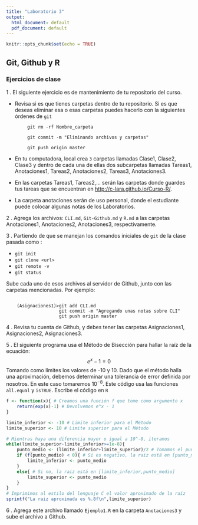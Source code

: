 ```yaml
---
title: "Laboratorio 3"
output:
  html_document: default
  pdf_document: default
---
```


```r
knitr::opts_chunk$set(echo = TRUE)
```

## Git, Github y R

### Ejercicios de clase

1 . El siguiente ejercicio es de mantenimiento de tu repositorio del curso.

 * Revisa si es que tienes carpetas dentro de tu repositorio. Si es que deseas eliminar esa o esas carpetas  puedes hacerlo con la siguientes órdenes de `git`
 
```  
        git rm -rf Nombre_carpeta
        
        git commit -m "Eliminando archivos y carpetas"
        
        git push origin master
```
* En tu computadora, local crea `3` carpetas llamadas Clase1, Clase2, Clase3 y dentro de cada una de ellas dos subcarpetas llamadas Tareas1, Anotaciones1, Tareas2, Anotaciones2, Tareas3, Anotaciones3.

* En las carpetas Tareas1, Tareas2,... serán las carpetas donde guardes tus tareas que se encuentran en [http://c-lara.github.io/Curso-R/](http://c-lara.github.io/Curso-R/). 

* La carpeta anotaciones serán de uso personal, donde el estudiante puede colocar algunas notas de los Laboratorios.

2 . Agrega los archivos: `CLI.md`, `Git-Github.md` y `R.md`  a las carpetas Anotaciones1, Anotaciones2, Anotaciones3, respectivamente.

3 . Partiendo de que se manejan los comandos iniciales de `git` de la clase pasada como :

   - `git init `
   - `git clone <url>`
   - `git remote -v`
   - `git status`

Sube cada uno de esos archivos al servidor de Github, junto con las carpetas mencionadas.  Por ejemplo:

```

    (Asignaciones1)>git add CLI.md
                    git commit -m "Agregando unas notas sobre CLI"
                    git push origin master
```

4 . Revisa tu cuenta de Github, y debes tener las carpetas Asignaciones1, Asignaciones2, Asignaciones3. 

5 . El siguiente programa usa el Método de Bisección para hallar la raíz de la ecuación: $$e^{x}-1 = 0 $$ Tomando como límites los valores de -10 y 10. Dado que el método halla una aproximación, debemos determinar una tolerancia de error definida por nosotros. En este caso tomaremos $10^{-8}$. Este código usa las funciones `all.equal` y `isTRUE`. Escribe el  código en `R`  


```r
f <- function(x){ # Creamos una función f que tome como argumento x
    return(exp(x)-1) # Devolvemos e^x - 1
}

limite_inferior <- -10 # Limite inferior para el Método
limite_superior <- 10 # Limite superior para el Método

# Mientras haya una diferencia mayor o igual a 10^-8, iteramos
while(limite_superior-limite_inferior>=1e-8){ 
    punto_medio <- (limite_inferior+limite_superior)/2 # Tomamos el punto medio
    if (f(punto_medio) < 0){ # Si es negativo, la raiz está en [punto_medio,limite_superior]
        limite_inferior <- punto_medio
    }
    else{ # Si no, la raiz está en [limite_inferior,punto_medio]
        limite_superior <- punto_medio
    }
}
# Imprimimos al estilo del lenguaje C el valor aproximado de la raíz
sprintf("La raiz aproximada es %.8f\n",limite_superior) 
```

6 . Agrega este archivo llamado `Ejemplo1.R` en la carpeta `Anotaciones3` y sube el archivo a Github.